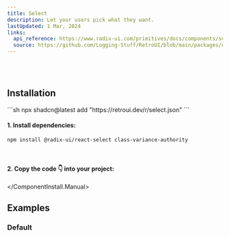 ```yaml
---
title: Select
description: Let your users pick what they want.
lastUpdated: 1 Mar, 2024
links:
  api_reference: https://www.radix-ui.com/primitives/docs/components/select#api-reference
  source: https://github.com/Logging-Stuff/RetroUI/blob/main/packages/ui/Form/Select.tsx
---
```


<ComponentShowcase name="select-style-default" />
<br />
<br />

## Installation

<ComponentInstall>
  <ComponentInstall.Cli>
    ```sh
npx shadcn@latest add "https://retroui.dev/r/select.json"
    ```
  </ComponentInstall.Cli>
  <ComponentInstall.Manual>
  
#### 1. Install dependencies:

```sh
npm install @radix-ui/react-select class-variance-authority
```

<br />

#### 2. Copy the code 👇 into your project:

<ComponentSource name="select" />

  </ComponentInstall.Manual>
</ComponentInstall>

## Examples

### Default

<ComponentShowcase name="select-style-default" />
